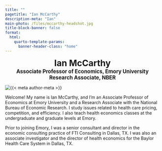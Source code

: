 ```yaml
---
title: ""
pagetitle: "Ian McCarthy"
description-meta: "Ian"
main-photo: /files/mccarthy-headshot.jpg
title-block-banner: false
format:
  html:
    quarto-template-params:
      banner-header-class: "home"
---
```


<div style="text-align: center;">
  <strong style="font-size: 2em;">Ian McCarthy</strong> <br>
  <strong style="font-size: 1.2em;">Associate Professor of Economics, Emory University</strong> <br>
  <strong style="font-size: 1.2em;">Research Associate, NBER</strong> <br>
</div>


::: {.grid}

::: {.g-col-12 .g-col-sm-4}

```{=html}
<div class="grid" style="--bs-columns: 5; row-gap: 0;">
  <div class="g-col-1 g-col-sm-0"></div>
  <div class="g-col-3 g-col-sm-5">
    <picture>
      <source media="(min-width: 576px)" srcset="{{< meta main-photo >}}">
      <img class="img-fluid" src="{{< meta main-photo >}}" alt="{{< meta author-meta >}}">
    </picture>
  </div>
  <div class="g-col-1 g-col-sm-0"></div>
</div>
```

:::

::: {.g-col-12 .g-col-sm-8}

Welcome! My name is Ian McCarthy, and I'm an Associate Professor of Economics at Emory University and a Research Associate with the National Bureau of Economic Research. I study issues related to health care pricing, competition, and efficiency. I also teach health economics classes at the undergraduate and graduate levels at Emory.

Prior to joining Emory, I was a senior consultant and director in the economic consulting practice of FTI Consulting in Dallas, TX. I was also an associate investigator and the director of health economics for the Baylor Health Care System in Dallas, TX.

:::

:::

